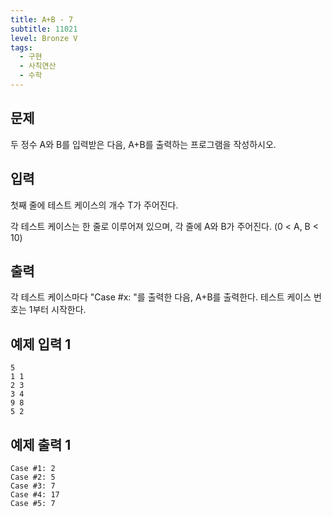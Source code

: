 ```yaml
---
title: A+B - 7
subtitle: 11021
level: Bronze V
tags:
  - 구현
  - 사칙연산
  - 수학
---
```


## 문제

두 정수 A와 B를 입력받은 다음, A+B를 출력하는 프로그램을 작성하시오.

## 입력

첫째 줄에 테스트 케이스의 개수 T가 주어진다.

각 테스트 케이스는 한 줄로 이루어져 있으며, 각 줄에 A와 B가 주어진다. (0 < A, B < 10)

## 출력

각 테스트 케이스마다 "Case #x: "를 출력한 다음, A+B를 출력한다. 테스트 케이스 번호는 1부터 시작한다.

## 예제 입력 1

```
5
1 1
2 3
3 4
9 8
5 2
```

## 예제 출력 1

```
Case #1: 2
Case #2: 5
Case #3: 7
Case #4: 17
Case #5: 7
```
